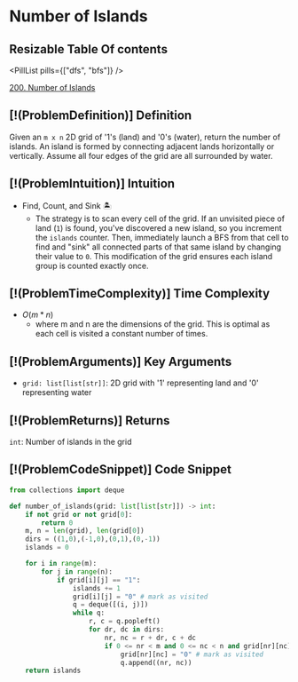 # Number of Islands

## Resizable Table Of contents

<DifficultyBadge difficulty="medium" />

<PillList pills={["dfs", "bfs"]} />

[200. Number of Islands](https://leetcode.com/problems/number-of-islands)

## [!(ProblemDefinition)] Definition

Given an `m x n` 2D grid of '1's (land) and '0's (water), return the number of islands. An island is formed by connecting adjacent lands horizontally or vertically. Assume all four edges of the grid are all surrounded by water.

## [!(ProblemIntuition)] Intuition

- Find, Count, and Sink 🏝️
    - The strategy is to scan every cell of the grid. If an unvisited piece of land (`1`) is found, you've discovered a new island, so you increment the `islands` counter. Then, immediately launch a BFS from that cell to find and "sink" all connected parts of that same island by changing their value to `0`. This modification of the grid ensures each island group is counted exactly once.

## [!(ProblemTimeComplexity)] Time Complexity

- $O(m * n)$
    - where m and n are the dimensions of the grid. This is optimal as each cell is visited a constant number of times.

## [!(ProblemArguments)] Key Arguments

- `grid: list[list[str]]`: 2D grid with '1' representing land and '0' representing water

## [!(ProblemReturns)] Returns

`int`: Number of islands in the grid

## [!(ProblemCodeSnippet)] Code Snippet

```python meta="source=problems/200-number-of-islands/solution.py"
from collections import deque

def number_of_islands(grid: list[list[str]]) -> int:
    if not grid or not grid[0]:
        return 0
    m, n = len(grid), len(grid[0])
    dirs = ((1,0),(-1,0),(0,1),(0,-1))
    islands = 0

    for i in range(m):
        for j in range(n):
            if grid[i][j] == "1":
                islands += 1
                grid[i][j] = "0" # mark as visited
                q = deque([(i, j)])
                while q:
                    r, c = q.popleft()
                    for dr, dc in dirs:
                        nr, nc = r + dr, c + dc
                        if 0 <= nr < m and 0 <= nc < n and grid[nr][nc] == "1":
                            grid[nr][nc] = "0" # mark as visited
                            q.append((nr, nc)) 
    return islands
```

